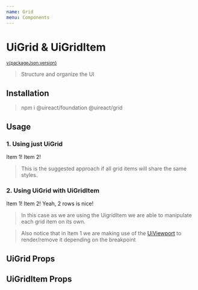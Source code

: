 ```yaml
---
name: Grid
menu: Components
---
```





# UiGrid & UiGridItem

<sup><a href="https://github.com/inavac182/ui-react/blob/main/grid/card/" target="_blank">v{packageJson.version}</a></sup>

> Structure and organize the UI

## Installation

> npm i @uireact/foundation @uireact/grid

## Usage

### 1. Using just UiGrid

<Playground>
    <UiGrid cols={3} rows={2} colsGap='10%' justifyItems='center'>
        <UiCard>Item 1!</UiCard>
        <UiCard>Item 2!</UiCard>
    </UiGrid>
</Playground>

> This is the suggested approach if all grid items will share the same styles.


### 2. Using UiGrid with UiGridItem

<Playground>
    <UiGrid cols={3} rows={2} colsGap='5px'>
        <UiViewport criteria='l|s'>
            <UiGridItem cols={2}>
                <UiCard>Item 1!</UiCard>
            </UiGridItem>
        </UiViewport>
        <UiGridItem palceSelft='stretch' rows={2}>
            <UiCard>Item 2!</UiCard>
            <span>Yeah, 2 rows is nice!</span>
        </UiGridItem>
    </UiGrid>
</Playground>

> In this case as we are using the UigridItem we are able to manipulate each grid item on its own.

> Also notice that in Item 1 we are making use of the [UiViewport](./packages-foundation-docs-viewport) to render/remove it depending on the breakpoint

## UiGrid Props
<Props of={UiGrid} />

## UiGridItem Props
<Props of={UiGridItem} />